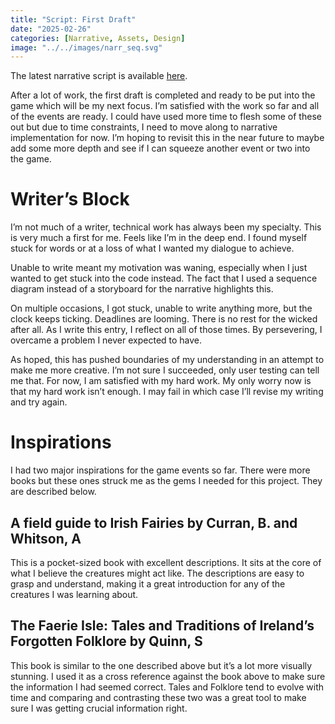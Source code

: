 ```yaml
---
title: "Script: First Draft"
date: "2025-02-26"
categories: [Narrative, Assets, Design]
image: "../../images/narr_seq.svg"
---
```


The latest narrative script is available [here](/narrative_script.html).

After a lot of work, the first draft is completed and ready to be put into the game which will be my next focus. I'm satisfied with the work so far and all of the events are ready. I could have used more time to flesh some of these out but due to time constraints, I need to move along to narrative implementation for now. I'm hoping to revisit this in the near future to maybe add some more depth and see if I can squeeze another event or two into the game.

# Writer's Block

I'm not much of a writer, technical work has always been my specialty. This is very much a first for me. Feels like I'm in the deep end. I found myself stuck for words or at a loss of what I wanted my dialogue to achieve.

Unable to write meant my motivation was waning, especially when I just wanted to get stuck into the code instead. The fact that I used a sequence diagram instead of a storyboard for the narrative highlights this.

On multiple occasions, I got stuck, unable to write anything more, but the clock keeps ticking. Deadlines are looming. There is no rest for the wicked after all. As I write this entry, I reflect on all of those times. By persevering, I overcame a problem I never expected to have.

As hoped, this has pushed boundaries of my understanding in an attempt to make me more creative. I'm not sure I succeeded, only user testing can tell me that. For now, I am satisfied with my hard work. My only worry now is that my hard work isn't enough. I may fail in which case I'll revise my writing and try again.

# Inspirations

I had two major inspirations for the game events so far. There were more books but these ones struck me as the gems I needed for this project. They are described below.

## A field guide to Irish Fairies by Curran, B. and Whitson, A

This is a pocket-sized book with excellent descriptions. It sits at the core of what I believe the creatures might act like. The descriptions are easy to grasp and understand, making it a great introduction for any of the creatures I was learning about.

## The Faerie Isle: Tales and Traditions of Ireland’s Forgotten Folklore by Quinn, S

This book is similar to the one described above but it's a lot more visually stunning. I used it as a cross reference against the book above to make sure the information I had seemed correct. Tales and Folklore tend to evolve with time and comparing and contrasting these two was a great tool to make sure I was getting crucial information right.




